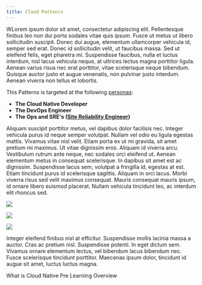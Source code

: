 ```yaml
---
title: Cloud Pattenrs
---
```

WLorem ipsum dolor sit amet, consectetur adipiscing elit. Pellentesque
 finibus leo non dui porta sodales vitae quis ipsum. Fusce ut metus ut libero sollicitudin suscipit. Donec dui augue, elementum ullamcorper vehicula id, semper sed erat. Donec id sollicitudin velit, ut faucibus massa. Sed ut eleifend felis, eget pharetra mi. Suspendisse faucibus, nulla et luctus interdum, nisl lacus vehicula neque, at ultrices lectus magna porttitor ligula. Aenean varius risus nec erat porttitor, vitae scelerisque neque bibendum. Quisque auctor justo et augue venenatis, non pulvinar justo interdum. Aenean viverra non tellus et lobortis.
  
This Patterns is targeted at the following  [personas](https://www.ibm.com/garage/method/practices/think/practice_personas/):
- **The Cloud Native Developer**
- **The DevOps Engineer**
- **The Ops and SRE's ([Site Reliability Engineer](https://en.wikipedia.org/wiki/Site_Reliability_Engineering))** 


Aliquam suscipit porttitor metus, vel dapibus dolor facilisis nec. Integer vehicula purus id neque semper volutpat. Nullam vel odio eu ligula egestas mattis. Vivamus vitae nisl velit. Etiam porta ex ut mi gravida, sit amet pretium mi maximus. Ut vitae dignissim eros. Aliquam id viverra arcu. Vestibulum rutrum ante neque, nec sodales orci eleifend ut. Aenean elementum metus in consequat scelerisque. In dapibus sit amet est ac dignissim. Suspendisse lacus sem, volutpat a fringilla id, egestas at est. Etiam tincidunt purus id scelerisque sagittis. Aliquam in orci lacus. Morbi viverra risus sed velit maximus consequat. Mauris consequat mauris ipsum, id ornare libero euismod placerat. Nullam vehicula tincidunt leo, ac interdum elit rhoncus sed.
<Row>

<Column colLg={4} colMd={4} noGutterMdLeft>
<ArticleCard
    color="dark"
    title="Concepts"
    subTitle="Start by understanding the fundamental concepts for Cloud Native solutions"
    href="/concepts/cloud-native-overview"
    >

![](./images/inlinekube.jpg)

</ArticleCard>
</Column>
<Column colLg={4} colMd={4} noGutterMdLeft>
<ArticleCard
    color="dark"
    title="Pre Learning"
    subTitle="Before you embark on your first RedHat OpenShift cloud native application work through the pre learning exercises"
    href="/activation/overview"
    >

![](./images/prelearning.jpg)

</ArticleCard>
</Column>

<Column colLg={4} colMd={4} noGutterMdLeft>
<ArticleCard
    color="dark"
    title="Enablement"
    subTitle="Using an IBM Cloud Sandbox start to use a full RedHat OpeShift instance to build and manage Cloud Native Applications"
    href="/enablement/agenda"
    >

![](./images/code.jpg)

</ArticleCard>
</Column>

</Row>

Integer eleifend finibus nisl at efficitur. Suspendisse mollis lacinia massa a auctor. Cras ac pretium nisl. Suspendisse potenti. In eget dictum sem. Vivamus ornare elementum lectus, vel bibendum lacus bibendum nec. Fusce scelerisque tincidunt porttitor. Maecenas ipsum dolor, tincidunt id augue sit amet, luctus luctus magna. 

<AnchorLinks>
    <AnchorLink to="/concepts/cloud-native-overview">What is Cloud Native</AnchorLink>
    <AnchorLink to="/activation/overview">Pre Learning Overview</AnchorLink>
</AnchorLinks>